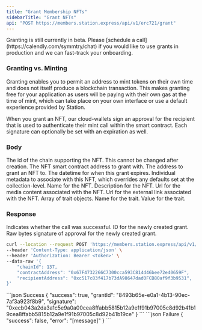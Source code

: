 ```yaml
---
title: "Grant Membership NFTs"
sidebarTitle: "Grant NFTs"
api: "POST https://members.station.express/api/v1/erc721/grant"
---
```


<Note>
  Granting is still currently in beta. Please [schedule a
  call](https://calendly.com/symmtry/chat) if you would like to use grants in
  production and we can fast-track your onboarding.
</Note>

### Granting vs. Minting

Granting enables you to permit an address to mint tokens on their own time and does not itself produce
a blockchain transaction. This makes granting free for your application as users will be paying with their
own gas at the time of mint, which can take place on your own interface or use a default experience provided
by Station.

When you grant an NFT, our cloud-wallets sign an approval for the recipient that is used to authenticate
their mint call within the smart contract. Each signature can optionally be set with an expiration as well.

### Body

<ParamField body="chainId" type="number" required>
  The id of the chain supporting the NFT. This cannot be changed after creation.
</ParamField>

<ParamField body="contractAddress" type="string" required>
  The NFT smart contract address to grant with.
</ParamField>

<ParamField body="recipientAddress" type="string" required>
  The address to grant an NFT to.
</ParamField>

<ParamField body="expiration" type="date" optional>
  The datetime for when this grant expires.
</ParamField>

<ParamField body="individualMetadata" type="object" optional>
  Individual metadata to associate with this NFT, which overrides any defaults
  set at the collection-level.
  <Expandable title="NFT Metadata">
    <ParamField body="name" type="string" required>
      Name for the NFT.
    </ParamField>
    <ParamField body="description" type="string" optional>
      Description for the NFT.
    </ParamField>
    <ParamField body="mediaUrl" type="string" required>
      Url for the media content associated with the NFT.
    </ParamField>
    <ParamField body="externalUrl" type="string" optional>
      Url for the external link associated with the NFT.
    </ParamField>
    <ParamField body="traits" type="Trait[]" optional>
      Array of trait objects.
      <Expandable title="Trait">
        <ParamField body="name" type="string" required>
          Name for the trait.
        </ParamField>
        <ParamField body="value" type="string" required>
          Value for the trait.
        </ParamField>
      </Expandable>
    </ParamField>
  </Expandable>
</ParamField>

### Response

<ResponseField name="success" type="boolean">
  Indicates whether the call was successful.
</ResponseField>

<ResponseField name="grantId" type="string">
  ID for the newly created grant.
</ResponseField>

<ResponseField name="signature" type="string">
  Raw bytes signature of approval for the newly created grant.
</ResponseField>

<RequestExample>

```bash Example Request
curl --location --request POST 'https://members.station.express/api/v1/erc721/grant' \
--header 'Content-Type: application/json' \
--header 'Authorization: Bearer <token>' \
--data-raw '{
    "chainId": 137,
    "contractAddress": "0x67F4732266C7300cca593C814d46bee72e40659F",
    "recipientAddress": "0xc517c83f417b73dA98647dad0FCB80af9f3b9531",
}'
```

</RequestExample>

<ResponseExample>
  ```json Success
  {
    "success": true,
    "grantId": "8493b65e-e0a1-4b13-90ec-7af3a923f8b9",
    "signature": "0xecb043a2da3a1c5e9a0a00cea8ffabb5815b12a9e1f91b97005c8d92b41b19cea8ffabb5815b12a9e1f91b97005c8d92b41b19ce"
  }
  ```
  ```json Failure
  {
    "success": false,
    "error": "[message]"
  }
  ```
</ResponseExample>
